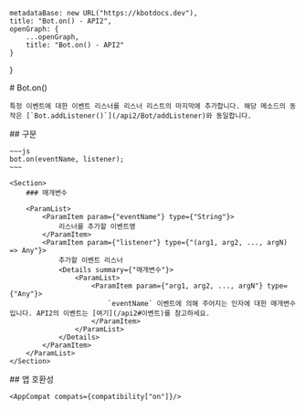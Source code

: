 
    metadataBase: new URL("https://kbotdocs.dev"),
    title: "Bot.on() - API2",
    openGraph: {
        ...openGraph,
        title: "Bot.on() - API2"
    }
}

<Section>
    # Bot.on()

    특정 이벤트에 대한 이벤트 리스너를 리스너 리스트의 마지막에 추가합니다. 해당 메소드의 동작은 [`Bot.addListener()`](/api2/Bot/addListener)와 동일합니다.
</Section>
<Section>
    ## 구문

    ~~~js
    bot.on(eventName, listener);
    ~~~

    <Section>
        ### 매개변수

        <ParamList>
            <ParamItem param={"eventName"} type={"String"}>
                리스너를 추가할 이벤트명
            </ParamItem>
            <ParamItem param={"listener"} type={"(arg1, arg2, ..., argN) => Any"}>
                추가할 이벤트 리스너
                <Details summary={"매개변수"}>
                    <ParamList>
                        <ParamItem param={"arg1, arg2, ..., argN"} type={"Any"}>
                            `eventName` 이벤트에 의해 주어지는 인자에 대한 매개변수입니다. API2의 이벤트는 [여기](/api2#이벤트)를 참고하세요.
                        </ParamItem>
                    </ParamList>
                </Details>
            </ParamItem>
        </ParamList>
    </Section>
</Section>
<Section>
    ## 앱 호환성

    <AppCompat compats={compatibility["on"]}/>
</Section>